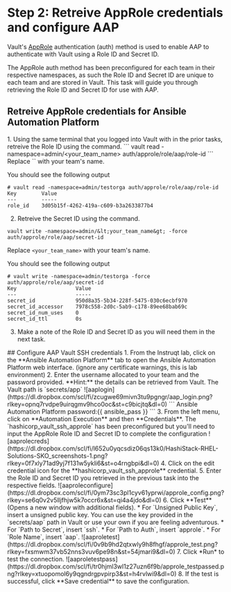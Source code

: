 # Step 2: Retreive AppRole credentials and configure AAP

Vault's <a href="https://www.vaultproject.io/docs/auth/approle" target="_blank">AppRole</a> authentication (auth) method is used to enable AAP to authenticate with Vault using a Role ID and Secret ID.

The AppRole auth method has been preconfigured for each team in their respective namespaces, 
as such the Role ID and Secret ID are unique to each team and are stored in Vault. 
This task will guide you through retrieving the Role ID and Secret ID for use with AAP. 
## Retreive AppRole credentials for Ansible Automation Platform
<Task id="read_aap_creds">
1. Using the same terminal that you logged into Vault with in the prior tasks, retreive the Role ID using the command.
```
vault read -namespace=admin/&lt;your_team_name&gt; auth/approle/role/aap/role-id
```
Replace `<your_team_name>` with your team's name.

You should see the following output
```
# vault read -namespace=admin/testorga auth/approle/role/aap/role-id
Key        Value
---        -----
role_id    3d05b15f-4262-419a-c609-b3a2633877b4
```
2. Retreive the Secret ID using the command.
```
vault write -namespace=admin/&lt;your_team_name&gt; -force auth/approle/role/aap/secret-id
```
Replace `<your_team_name>` with your team's name.

You should see the following output
```
# vault write -namespace=admin/testorga -force auth/approle/role/aap/secret-id
Key                   Value
---                   -----
secret_id             950d8a35-5b34-228f-5475-030c6ecbf970
secret_id_accessor    7978c558-2d0c-5ab9-c178-89ee68bab69c
secret_id_num_uses    0
secret_id_ttl         0s
```
3. Make a note of the Role ID and Secret ID as you will need them in the next task.
</Task>
## Configure AAP Vault SSH credentials
<Task id="configure_aap_vault_creds">
1. From the Instruqt lab, click on the **Ansible Automation Platform** tab to open the Ansible Automation Platform web interface. (ignore any certificate warnings, this is lab environment)
2. Enter the username allocated to your team and the password provided. **Hint:** the details can be retrieved from Vault. The Vault path is `secrets/app`
![aaplogin](https://dl.dropbox.com/scl/fi/zcugwe69mivn3tu9pgngr/aap_login.png?rlkey=opnq7rvdpe9uirqgmv9hco0oc&st=c9bicjtq&dl=0)
```
Ansible Automation Platform password:{{ ansible_pass }}
```
3. From the left menu, click on **Automation Execution** and then **Credentials**. The `hashicorp_vault_ssh_approle` has been preconfigured but you'll need to input the AppRole Role ID and Secret ID to complete the configuration
![aaprolecreds](https://dl.dropbox.com/scl/fi/l652u0yqcsdiz06qs13k0/HashiStack-RHEL-Solutions-SKO_screenshots-1.png?rlkey=0f7xly71ad9yj7f131w5ykli6&st=o4rngbpi&dl=0)
4. Click on the edit credential icon for the **hashicorp_vault_ssh_approle** credential.
5. Enter the Role ID and Secret ID you retrieved in the previous task into the respective fields.
![aaproleconfigure](https://dl.dropbox.com/scl/fi/0ym73sc3pl1cyv61yprwi/approle_config.png?rlkey=se6q0v2v5lljfhjw5k7occr6x&st=qi4a4jdo&dl=0)
6. Click **Test** (Opens a new window with additional fields).
    * For `Unsigned Public Key`, insert a unsigned public key. You can use the key provided in the `secrets/aap` path in Vault or use your own if you are feeling adventurous.
    * For `Path to Secret`, insert `ssh`.
    * For `Path to Auth`, insert `approle`.
    * For `Role Name`, insert `aap`.
![aaproletest](https://dl.dropbox.com/scl/fi/0v9b9hd2qtxwly9h8fhgf/approle_test.png?rlkey=fxsmwm37vb52nns3vuv6pe98n&st=54jmari9&dl=0)
7. Click *Run* to test the connection.
![aaproletestpass](https://dl.dropbox.com/scl/fi/tr0hjml3wl1z27uzn6f9b/approle_testpassed.png?rlkey=xtuopomol6y9qgndrgpvpirp3&st=h4rvlwi9&dl=0)
8. If the test is successful, click **Save credential** to save the configuration.
</Task>